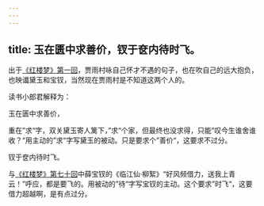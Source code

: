 ```yaml
---
---
---
```

title: 玉在匮中求善价，钗于奁内待时飞。
---

出于[《红楼梦》第一回](/cn/1/1)，贾雨村咏自己怀才不遇的句子，也在吹自己的远大抱负，也映谶黛玉和宝钗，当然现在贾雨村是不知道这两个人的。

读书小郎君解释为：

玉在匮中求善价，

重在”求“字，双关黛玉寄人篱下，”求“个家，但最终也没求得，只能”叹今生谁舍谁收？“用主动的”求“字写黛玉的被动。只是要求个”善价“，这要求不过分。

钗于奁内待时飞。

与[《红楼梦》第七十回](/cn/1/70)中薛宝钗的《临江仙·柳絮》“好风频借力，送我上青云！”呼应，都是要飞的。用被动的”待“字写宝钗的主动。这个要求”时飞“，这要借力超越啊，是有点过分。
